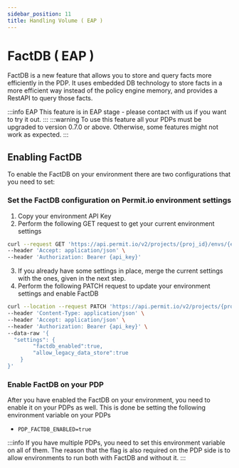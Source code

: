 ```yaml
---
sidebar_position: 11
title: Handling Volume ( EAP )
---
```


# FactDB ( EAP )

FactDB is a new feature that allows you to store and query facts more efficiently in the PDP.
It uses embedded DB technology to store facts in a more efficient way instead of the policy engine memory,
and provides a RestAPI to query those facts.

:::info EAP
This feature is in EAP stage - please contact with us if you want to try it out.
:::
:::warning
To use this feature all your PDPs must be upgraded to version 0.7.0 or above.
Otherwise, some features might not work as expected.
:::

## Enabling FactDB

To enable the FactDB on your environment there are two configurations that you need to set:
### Set the FactDB configuration on Permit.io environment settings
1. Copy your environment API Key
2. Perform the following GET request to get your current environment settings
```bash
curl --request GET 'https://api.permit.io/v2/projects/{proj_id}/envs/{env_id}' \
--header 'Accept: application/json' \
--header 'Authorization: Bearer {api_key}'
```
3. If you already have some settings in place, merge the current settings with the ones, given in the next step.
4. Perform the following PATCH request to update your environment settings and enable FactDB
```bash
curl --location --request PATCH 'https://api.permit.io/v2/projects/{proj_id}/envs/{env_id}' \
--header 'Content-Type: application/json' \
--header 'Accept: application/json' \
--header 'Authorization: Bearer {api_key}' \
--data-raw '{
  "settings": {
        "factdb_enabled":true,
        "allow_legacy_data_store":true
    }
}'
```

### Enable FactDB on your PDP
After you have enabled the FactDB on your environment, you need to enable it on your PDPs as well.
This is done be setting the following environment variable on your PDPs
- `PDP_FACTDB_ENABLED=true`

:::info
If you have multiple PDPs, you need to set this environment variable on all of them.
The reason that the flag is also required on the PDP side is
to allow environments to run both with FactDB and without it.
:::
